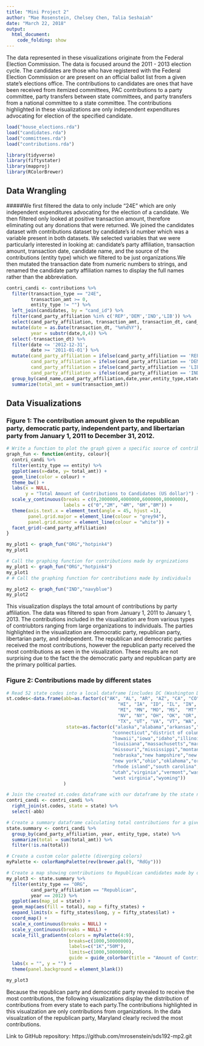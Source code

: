 ```yaml
---
title: "Mini Project 2"
author: "Mae Rosenstein, Chelsey Chen, Talia Seshaiah"
date: "March 22, 2018"
output:
  html_document:
    code_folding: show
---
```


The data represented in these visualizations originate from the Federal Election Commission. The data is focused around the 2011 - 2013 election cycle. The candidates are those who have registered with the Federal Election Commission or are present on an official ballot list from a given state's elections office. The contributions to candidates are ones that have been received from itemized committees, PAC contributions to a party committee, party transfers between state committees, and party transfers from a national committee to a state committee. The contributions highlighted in these visualizations are only independent expenditures advocating for election of the specified candidate.
```r
load("house_elections.rda")
load("candidates.rda")
load("committees.rda")
load("contributions.rda")
```

```r
library(tidyverse)
library(fiftystater)
library(mapproj)
library(RColorBrewer)
```
## Data Wrangling 
#####We first filtered the data to only include "24E" which are only independent expenditures advocating for the election of a candidate. We then filtered only looked at positive transaction amount, therefore eliminating out any donations that were returned. We joined the candidates dataset with contributions dataset by candidate's id number which was a variable present in both datasets. We selected variables that we were particularly interested in looking at: candidate's party affiliation, transaction amount, transaction date, candidate name, and the source of the contributions (entity type) which we filtered to be just organizations.We then mutated the transaction date from numeric numbers to strings, and renamed the candidate party affiliation names to display the full names rather than the abbreviation. 

```r
contri_candi <- contributions %>% 
  filter(transaction_type == "24E",
         transaction_amt >= 0,
         entity_type != "") %>%
  left_join(candidates, by = "cand_id") %>%
  filter(cand_party_affiliation %in% c('REP','DEM','IND','LIB')) %>%
  select(cand_party_affiliation, transaction_amt, transaction_dt, cand_name, entity_type,state) %>%
  mutate(date = as.Date(transaction_dt, "%m%d%Y"),
         year = substr(date,0,4)) %>%
  select(-transaction_dt) %>%
  filter(date <= '2012-12-31',
         date >= '2011-01-01') %>%
  mutate(cand_party_affiliation = ifelse(cand_party_affiliation == 'REP', 'Republican', cand_party_affiliation),
         cand_party_affiliation = ifelse(cand_party_affiliation == 'DEM', 'Democratic', cand_party_affiliation),
         cand_party_affiliation = ifelse(cand_party_affiliation == 'LIB', 'Libertarian', cand_party_affiliation),
         cand_party_affiliation = ifelse(cand_party_affiliation == 'IND', 'Independent', cand_party_affiliation)) %>%
  group_by(cand_name,cand_party_affiliation,date,year,entity_type,state) %>%
  summarize(total_amt = sum(transaction_amt))
```

## Data Visualizations
### Figure 1: The contribution amount given to the republican party, democratic party, independent party, and libertarian party from January 1, 2011 to December 31, 2012.
```r
# Write a function to plot the graph given a specific source of contribution and a color
graph_fun <- function(entity, colour){
  contri_candi %>% 
  filter(entity_type == entity) %>% 
  ggplot(aes(x=date, y= total_amt)) +
  geom_line(color = colour) +
  theme_bw() +
  labs(x = NULL,
       y = "Total Amount of Contributions to Candidates (US dollar)") +
  scale_y_continuous(breaks = c(0,2000000,4000000,6000000,8000000),
                     labels = c("0","2M", "4M", "6M","8M")) +
  theme(axis.text.x = element_text(angle = 45, hjust =1),
        panel.grid.major = element_line(colour = "grey94"),
        panel.grid.minor = element_line(colour = "white")) +
  facet_grid(~cand_party_affiliation)
}

my_plot1 <- graph_fun("ORG","hotpink4")
my_plot1

# Call the graphing function for contributions made by orgnizations
my_plot1 <- graph_fun("ORG","hotpink4")
my_plot1
# # Call the graphing function for contributions made by individuals

my_plot2 <- graph_fun("IND","navyblue")
my_plot2
```
This visualization displays the total amount of contributions by party affiliation. The data was filtered to span from January 1, 2011 to January 1, 2013. The contributions included in the visualization are from various types of contriubtors ranging from large organizations to individuals. The parties highlighted in the visualization are democratic party, republican party, libertarian party, and independent. The republican and democratic parties received the most contributions, however the republican party received the most contributions as seen in the visualization. These results are not surprising due to the fact the the democratic party and republican party are the primary political parties. 


### Figure 2: Contributions made by different states
```r
# Read 52 state codes into a local dataframe [includes DC (Washington D.C. and PR (Puerto Rico)]
st.codes<-data.frame(abb=as.factor(c("AK", "AL", "AR", "AZ", "CA", "CO", "CT", "DC", "DE", "FL", "GA",
                                         "HI", "IA", "ID", "IL", "IN", "KS", "KY", "LA", "MA", "MD", "ME",
                                         "MI", "MN", "MO", "MS",  "MT", "NC", "ND", "NE", "NH", "NJ", "NM",
                                         "NV", "NY", "OH", "OK", "OR", "PA", "PR", "RI", "SC", "SD", "TN",
                                         "TX", "UT", "VA", "VT", "WA", "WI", "WV", "WY")),
                      state=as.factor(c("alaska","alabama","arkansas","arizona","california","colorado",
                                       "connecticut","district of columbia","delaware","florida","georgia",
                                       "hawaii","iowa","idaho","illinois","indiana","kansas","kentucky",
                                       "louisiana","massachusetts","maryland","maine","michigan","minnesota",
                                       "missouri","mississippi","montana","north carolina","north dakota",
                                       "nebraska","new hampshire","new jersey","new mexico","nevada",
                                       "new york","ohio","oklahoma","oregon","pennsylvania","puerto rico",
                                       "rhode island","south carolina","south dakota","tennessee","texas",
                                       "utah","virginia","vermont","washington","wisconsin",
                                       "west virginia","wyoming"))
                     )

# Join the created st.codes dataframe with our dataframe by the state name
contri_candi <- contri_candi %>%
  right_join(st.codes, state = state) %>%
  select(-abb)

# Create a summary dataframe calculating total contributions for a given party affiliation,year,source,and state
state.summary <- contri_candi %>%
  group_by(cand_party_affiliation, year, entity_type, state) %>%
  summarize(total = sum(total_amt)) %>%
  filter(!is.na(total))

# Create a custom color palette (diverging colors)
myPalette <- colorRampPalette(rev(brewer.pal(9, "RdGy")))

# Create a map showing contributions to Republican candidates made by orgnizations in 2012 by different states
my_plot3 <- state.summary %>% 
  filter(entity_type == "ORG",
         cand_party_affiliation == "Republican",
         year == 2012) %>%
  ggplot(aes(map_id = state)) +
  geom_map(aes(fill = total), map = fifty_states) +
  expand_limits(x = fifty_states$long, y = fifty_states$lat) +
  coord_map() +
  scale_x_continuous(breaks = NULL) + 
  scale_y_continuous(breaks = NULL) +
  scale_fill_gradientn(colors = myPalette(4:9),
                       breaks=c(1000,50000000),
                       labels=c("1K","50M"),
                       limits=c(1000,50000000),
                       guide = guide_colorbar(title = "Amount of Contributions")) +
  labs(x = "", y = "") +
  theme(panel.background = element_blank())

my_plot3
```


Because the republican party and democratic party revealed to receive the most contributions, the following visualizations display the distribution of contributions from every state to each party.The contributions highlighted in this visualzation are only contributions from organizations. In the data visualzation of the republican party, Maryland clearly recived the most contributions. 

Link to GitHub repository: https://github.com/mrosenstein/sds192-mp2.git
